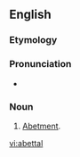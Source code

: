==English==

===Etymology===
{{suffix|abet|al|lang=en}}

===Pronunciation===
* {{a|US}} {{IPA|/əˈbɛt.l̩/|lang=en}}

===Noun===
{{en-noun}}

# {{context|rare|lang=en}} [[abetment|Abetment]].

[[vi:abettal]]